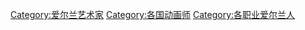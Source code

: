 [[Category:爱尔兰艺术家|Category:爱尔兰艺术家]]
[[Category:各国动画师|Category:各国动画师]]
[[Category:各职业爱尔兰人|Category:各职业爱尔兰人]]